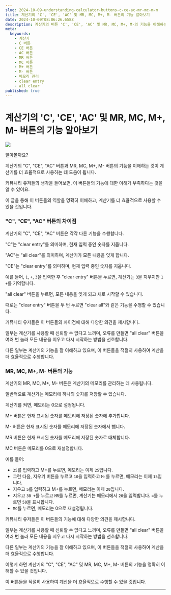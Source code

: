 ```yaml
---
slug: 2024-10-09-understanding-calculator-buttons-c-ce-ac-mr-mc-m-m
title: 계산기의 'C', 'CE', 'AC' 및 MR, MC, M+, M- 버튼의 기능 알아보기
date: 2024-10-09T08:06:26.658Z
description: 계산기의 버튼 'C', 'CE', 'AC' 및 MR, MC, M+, M-의 기능을 이해하는 것은 계산기를 더 효율적으로 사용하는 데 도움이 됩니다. 이 글을 통해 이 버튼들의 역할을 명확히 이해하고, 계산기를 더 효율적으로 사용할 수 있을 것입니다.
meta:
  keywords:
    - 계산기
    - C 버튼
    - CE 버튼
    - AC 버튼
    - MR 버튼
    - MC 버튼
    - M+ 버튼
    - M- 버튼
    - 메모리 관리
    - clear entry
    - all clear
published: true
---
```


# 계산기의 'C', 'CE', 'AC' 및 MR, MC, M+, M- 버튼의 기능 알아보기

![](https://blogger.googleusercontent.com/img/a/AVvXsEjv51zJLk9XrBuE1pEYi3lZCJtHAqRMPmv6MxM1rDSDNzARt1CvH9gJWiiCuUCpjwpXTK-wfIBrHYlwJHavabzcv-TvKuBKaya1LNhHyGna3Sp8m8KsyvWfWhp5FmxFTA_C5pOwJSMvMtcI6EJY6tJTC0dvTOGIeZcJEjnMo5hXulzULobrtxG8sTY76Ww)

알아볼까요?

계산기의 "C", "CE", "AC" 버튼과 MR, MC, M+, M- 버튼의 기능을 이해하는 것이 계산기를 더 효율적으로 사용하는 데 도움이 됩니다.

커뮤니티 유저들의 생각을 들어보면, 이 버튼들의 기능에 대한 이해가 부족하다는 것을 알 수 있어요.

이 글을 통해 이 버튼들의 역할을 명확히 이해하고, 계산기를 더 효율적으로 사용할 수 있을 것입니다.

### "C", "CE", "AC" 버튼의 차이점
계산기의 "C", "CE", "AC" 버튼은 각각 다른 기능을 수행합니다.

"C"는 "clear entry"를 의미하며, 현재 입력 중인 숫자를 지웁니다.

"AC"는 "all clear"를 의미하며, 계산기가 모든 내용을 잊게 합니다.

"CE"는 "clear entry"를 의미하며, 현재 입력 중인 숫자를 지웁니다.

예를 들어, `1`, `+`, `3`을 입력한 후 "clear entry" 버튼을 누르면, 계산기는 `3`을 지우지만 `1 +`를 기억합니다.

"all clear" 버튼을 누르면, 모든 내용을 잊게 되고 새로 시작할 수 있습니다.

때로는 "clear entry" 버튼을 두 번 누르면 "clear all"와 같은 기능을 수행할 수 있습니다.

커뮤니티 유저들은 이 버튼들의 차이점에 대해 다양한 의견을 제시합니다.

일부는 계산기를 사용할 때 신뢰할 수 없다고 느끼며, 오류를 만들면 "all clear" 버튼을 여러 번 눌러 모든 내용을 지우고 다시 시작하는 방법을 선호합니다.

다른 일부는 계산기의 기능을 잘 이해하고 있으며, 이 버튼들을 적절히 사용하여 계산을 더 효율적으로 수행합니다.

### MR, MC, M+, M- 버튼의 기능
계산기의 MR, MC, M+, M- 버튼은 계산기의 메모리를 관리하는 데 사용됩니다.

일반적으로 계산기는 메모리에 하나의 숫자를 저장할 수 있습니다.

계산기를 켜면, 메모리는 0으로 설정됩니다.

M+ 버튼은 현재 표시된 숫자를 메모리에 저장된 숫자에 추가합니다.

M- 버튼은 현재 표시된 숫자를 메모리에 저장된 숫자에서 뺍니다.

MR 버튼은 현재 표시된 숫자를 메모리에 저장된 숫자로 대체합니다.

MC 버튼은 메모리를 0으로 재설정합니다.

예를 들어:

- `25`를 입력하고 M+를 누르면, 메모리는 이제 `25`입니다.
- 그런 다음, 지우기 버튼을 누르고 `10`을 입력하고 `M-`를 누르면, 메모리는 이제 `15`입니다.
- 지우고 `5`를 입력하고 M+를 누르면, 메모리는 이제 `20`입니다.
- 지우고 `30 +`를 누르고 `MR`를 누르면, 계산기는 메모리에서 `20`을 입력합니다. `=`를 누르면 `50`을 표시합니다.
- `MC`를 누르면, 메모리는 0으로 재설정됩니다.

커뮤니티 유저들은 이 버튼들의 기능에 대해 다양한 의견을 제시합니다.

일부는 계산기를 사용할 때 신뢰할 수 없다고 느끼며, 오류를 만들면 "all clear" 버튼을 여러 번 눌러 모든 내용을 지우고 다시 시작하는 방법을 선호합니다.

다른 일부는 계산기의 기능을 잘 이해하고 있으며, 이 버튼들을 적절히 사용하여 계산을 더 효율적으로 수행합니다.

이렇게 하면 계산기의 "C", "CE", "AC" 및 MR, MC, M+, M- 버튼의 기능을 명확히 이해할 수 있을 것입니다.

이 버튼들을 적절히 사용하여 계산을 더 효율적으로 수행할 수 있을 것입니다.

---
